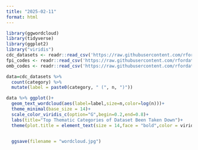 ```yaml
---
title: "2025-02-11"
format: html
---
```


```r
library(ggwordcloud)
library(tidyverse)
library(ggplot2)
library("viridis")      
cdc_datasets <- readr::read_csv('https://raw.githubusercontent.com/rfordatascience/tidytuesday/main/data/2025/2025-02-11/cdc_datasets.csv')
fpi_codes <- readr::read_csv('https://raw.githubusercontent.com/rfordatascience/tidytuesday/main/data/2025/2025-02-11/fpi_codes.csv')
omb_codes <- readr::read_csv('https://raw.githubusercontent.com/rfordatascience/tidytuesday/main/data/2025/2025-02-11/omb_codes.csv')

```

```r
data=cdc_datasets %>% 
  count(category) %>%
  mutate(label = paste0(category, " (", n, ")"))

data %>% ggplot()+
  geom_text_wordcloud(aes(label=label,size=n,color=log(n)))+
  theme_minimal(base_size = 14)+
  scale_color_viridis_c(option="G",begin=0.2,end=0.8)+
  labs(title="Top Thematic Categories of Dataset Been Taken Down")+
  theme(plot.title = element_text(size = 14,face = "bold",color = viridisLite::plasma(1),hjust = -0.5))


  ggsave(filename = "wordcloud.jpg")
  
```

